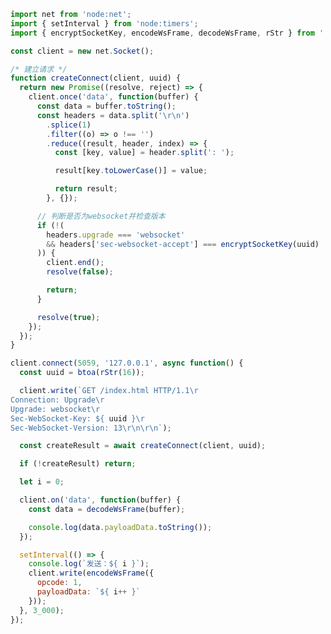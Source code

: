 ```javascript
import net from 'node:net';
import { setInterval } from 'node:timers';
import { encryptSocketKey, encodeWsFrame, decodeWsFrame, rStr } from './utils.js';

const client = new net.Socket();

/* 建立请求 */
function createConnect(client, uuid) {
  return new Promise((resolve, reject) => {
    client.once('data', function(buffer) {
      const data = buffer.toString();
      const headers = data.split('\r\n')
        .splice(1)
        .filter((o) => o !== '')
        .reduce((result, header, index) => {
          const [key, value] = header.split(': ');

          result[key.toLowerCase()] = value;

          return result;
        }, {});

      // 判断是否为websocket并检查版本
      if (!(
        headers.upgrade === 'websocket'
        && headers['sec-websocket-accept'] === encryptSocketKey(uuid)
      )) {
        client.end();
        resolve(false);

        return;
      }

      resolve(true);
    });
  });
}

client.connect(5059, '127.0.0.1', async function() {
  const uuid = btoa(rStr(16));

  client.write(`GET /index.html HTTP/1.1\r
Connection: Upgrade\r
Upgrade: websocket\r
Sec-WebSocket-Key: ${ uuid }\r
Sec-WebSocket-Version: 13\r\n\r\n`);

  const createResult = await createConnect(client, uuid);

  if (!createResult) return;

  let i = 0;

  client.on('data', function(buffer) {
    const data = decodeWsFrame(buffer);

    console.log(data.payloadData.toString());
  });

  setInterval(() => {
    console.log(`发送：${ i }`);
    client.write(encodeWsFrame({
      opcode: 1,
      payloadData: `${ i++ }`
    }));
  }, 3_000);
});
```